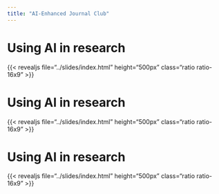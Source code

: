 ```yaml
---
title: "AI-Enhanced Journal Club"
---
```


# Using AI in research

<!-- [{{< bi link >}} [bfh.ch/de/weiterbildung/kurse/ki-in-der-lehre-intermediate/](https://www.bfh.ch/de/weiterbildung/kurse/ki-in-der-lehre-intermediate/) -->


{{< revealjs file="../slides/index.html" height="500px" class="ratio ratio-16x9" >}}


# Using AI in research

{{< revealjs file="../slides/index.html" height="500px" class="ratio ratio-16x9" >}}


# Using AI in research

{{< revealjs file="../slides/index.html" height="500px" class="ratio ratio-16x9" >}}

